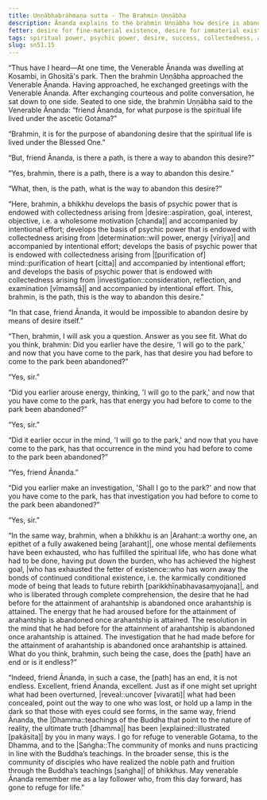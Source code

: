 ```yaml
---
title: Uṇṇābhabrāhmaṇa sutta - The Brahmin Uṇṇābha
description: Ānanda explains to the brahmin Uṇṇābha how desire is abandoned by developing the four bases of psychic powers.
fetter: desire for fine-material existence, desire for immaterial existence, conceit, restlessness, ignorance
tags: spiritual power, psychic power, desire, success, collectedness, aspiration, persistence, energy, mind, investigation, reflection, close examination, sn, sn45-56, sn51
slug: sn51.15
---
```


“Thus have I heard—At one time, the Venerable Ānanda was dwelling at Kosambi, in Ghositā's park. Then the brahmin Uṇṇābha approached the Venerable Ānanda. Having approached, he exchanged greetings with the Venerable Ānanda. After exchanging courteous and polite conversation, he sat down to one side. Seated to one side, the brahmin Uṇṇābha said to the Venerable Ānanda: “friend Ānanda, for what purpose is the spiritual life lived under the ascetic Gotama?”

“Brahmin, it is for the purpose of abandoning desire that the spiritual life is lived under the Blessed One.”

“But, friend Ānanda, is there a path, is there a way to abandon this desire?”

“Yes, brahmin, there is a path, there is a way to abandon this desire.”

“What, then, is the path, what is the way to abandon this desire?”

“Here, brahmin, a bhikkhu develops the basis of psychic power that is endowed with collectedness arising from |desire::aspiration, goal, interest, objective, i.e. a wholesome motivation [chanda]| and accompanied by intentional effort; develops the basis of psychic power that is endowed with collectedness arising from |determination::will power, energy [vīriya]| and accompanied by intentional effort; develops the basis of psychic power that is endowed with collectedness arising from |[purification of] mind::purification of heart [citta]| and accompanied by intentional effort; and develops the basis of psychic power that is endowed with collectedness arising from |investigation::consideration, reflection, and examination [vīmaṃsā]| and accompanied by intentional effort. This, brahmin, is the path, this is the way to abandon this desire.”

“In that case, friend Ānanda, it would be impossible to abandon desire by means of desire itself.”

“Then, brahmin, I will ask you a question. Answer as you see fit. What do you think, brahmin: Did you earlier have the desire, 'I will go to the park,' and now that you have come to the park, has that desire you had before to come to the park been abandoned?”

“Yes, sir.”

“Did you earlier arouse energy, thinking, 'I will go to the park,' and now that you have come to the park, has that energy you had before to come to the park been abandoned?”

“Yes, sir.”

“Did it earlier occur in the mind, 'I will go to the park,' and now that you have come to the park, has that occurrence in the mind you had before to come to the park been abandoned?”

“Yes, friend Ānanda.”

“Did you earlier make an investigation, 'Shall I go to the park?' and now that you have come to the park, has that investigation you had before to come to the park been abandoned?”

“Yes, sir.”

“In the same way, brahmin, when a bhikkhu is an |Arahant::a worthy one, an epithet of a fully awakened being [arahant]|, one whose mental defilements have been exhausted, who has fulfilled the spiritual life, who has done what had to be done, having put down the burden, who has achieved the highest goal, |who has exhausted the fetter of existence::who has worn away the bonds of continued conditional existence, i.e. the karmically conditioned mode of being that leads to future rebirth [parikkhīṇabhavasaṃyojana]|, and who is liberated through complete comprehension, the desire that he had before for the attainment of arahantship is abandoned once arahantship is attained. The energy that he had aroused before for the attainment of arahantship is abandoned once arahantship is attained. The resolution in the mind that he had before for the attainment of arahantship is abandoned once arahantship is attained. The investigation that he had made before for the attainment of arahantship is abandoned once arahantship is attained. What do you think, brahmin, such being the case, does the [path] have an end or is it endless?”

“Indeed, friend Ānanda, in such a case, the [path] has an end, it is not endless. Excellent, friend Ānanda, excellent. Just as if one might set upright what had been overturned, |reveal::uncover [vivarati]| what had been concealed, point out the way to one who was lost, or hold up a lamp in the dark so that those with eyes could see forms, in the same way, friend Ānanda, the |Dhamma::teachings of the Buddha that point to the nature of reality, the ultimate truth [dhamma]| has been |explained::illustrated [pakāsita]| by you in many ways. I go for refuge to venerable Gotama, to the Dhamma, and to the |Saṅgha::The community of monks and nuns practicing in line with the Buddha’s teachings. In the broader sense, this is the community of disciples who have realized the noble path and fruition through the Buddha’s teachings [saṅgha]| of bhikkhus. May venerable Ānanda remember me as a lay follower who, from this day forward, has gone to refuge for life.”